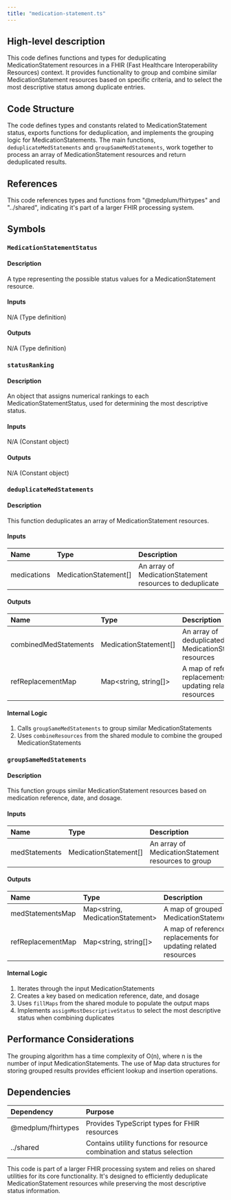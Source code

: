 ```yaml
---
title: "medication-statement.ts"
---
```


## High-level description
This code defines functions and types for deduplicating MedicationStatement resources in a FHIR (Fast Healthcare Interoperability Resources) context. It provides functionality to group and combine similar MedicationStatement resources based on specific criteria, and to select the most descriptive status among duplicate entries.

## Code Structure
The code defines types and constants related to MedicationStatement status, exports functions for deduplication, and implements the grouping logic for MedicationStatements. The main functions, `deduplicateMedStatements` and `groupSameMedStatements`, work together to process an array of MedicationStatement resources and return deduplicated results.

## References
This code references types and functions from "@medplum/fhirtypes" and "../shared", indicating it's part of a larger FHIR processing system.

## Symbols

### `MedicationStatementStatus`
#### Description
A type representing the possible status values for a MedicationStatement resource.

#### Inputs
N/A (Type definition)

#### Outputs
N/A (Type definition)

### `statusRanking`
#### Description
An object that assigns numerical rankings to each MedicationStatementStatus, used for determining the most descriptive status.

#### Inputs
N/A (Constant object)

#### Outputs
N/A (Constant object)

### `deduplicateMedStatements`
#### Description
This function deduplicates an array of MedicationStatement resources.

#### Inputs
| Name | Type | Description |
|:-----|:-----|:------------|
| medications | MedicationStatement[] | An array of MedicationStatement resources to deduplicate |

#### Outputs
| Name | Type | Description |
|:-----|:-----|:------------|
| combinedMedStatements | MedicationStatement[] | An array of deduplicated MedicationStatement resources |
| refReplacementMap | Map&lt;string, string[]&gt; | A map of reference replacements for updating related resources |

#### Internal Logic
1. Calls `groupSameMedStatements` to group similar MedicationStatements
2. Uses `combineResources` from the shared module to combine the grouped MedicationStatements

### `groupSameMedStatements`
#### Description
This function groups similar MedicationStatement resources based on medication reference, date, and dosage.

#### Inputs
| Name | Type | Description |
|:-----|:-----|:------------|
| medStatements | MedicationStatement[] | An array of MedicationStatement resources to group |

#### Outputs
| Name | Type | Description |
|:-----|:-----|:------------|
| medStatementsMap | Map&lt;string, MedicationStatement&gt; | A map of grouped MedicationStatements |
| refReplacementMap | Map&lt;string, string[]&gt; | A map of reference replacements for updating related resources |

#### Internal Logic
1. Iterates through the input MedicationStatements
2. Creates a key based on medication reference, date, and dosage
3. Uses `fillMaps` from the shared module to populate the output maps
4. Implements `assignMostDescriptiveStatus` to select the most descriptive status when combining duplicates

## Performance Considerations
The grouping algorithm has a time complexity of O(n), where n is the number of input MedicationStatements. The use of Map data structures for storing grouped results provides efficient lookup and insertion operations.

## Dependencies
| Dependency | Purpose |
|:-----------|:--------|
| @medplum/fhirtypes | Provides TypeScript types for FHIR resources |
| ../shared | Contains utility functions for resource combination and status selection |

This code is part of a larger FHIR processing system and relies on shared utilities for its core functionality. It's designed to efficiently deduplicate MedicationStatement resources while preserving the most descriptive status information.